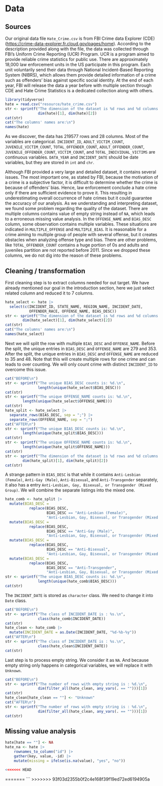 # Data

## Sources

Our original data file `Hate_Crime.csv` is from FBI Crime data Explorer (CDE) (<https://crime-data-explorer.fr.cloud.gov/pages/home>). According to the description provided along with the file, the data was collected through FBI's Uniform Crime Reporting (UCR) Program. UCR is a program aimed to provide reliable crime statistics for public use. There are approximately 18,000 law enforcement units in the US participate in this program. Each unit voluntarily send their data through National Incident-Based Reporting System (NIBRS), which allows them provide detailed information of a crime such as offenders' bias against specific social identity. At the end of each year, FBI will release the data a year before with multiple section through CDE and Hate Crime Statistics is a dedicated collection along with others.

```r
library(tidyverse)
hate = read.csv("resource/hate_crime.csv")
str <- sprintf("The dimension of the dataset is %d rows and %d columns.\n",
               dim(hate)[1], dim(hate)[2])
cat(str)
cat("The columns' names are:\n")
names(hate)
```

As we discover, the data has 219577 rows and 28 columns. Most of the variables are categorical. `INCIDENT_ID`, `ADULT_VICTIM_COUNT`, `JUVENILE_VICTIM_COUNT`, `TOTAL_OFFENDER_COUNT`, `ADULT_OFFENDER_COUNT`, `JUVENILE_OFFENDER_COUNT`, `VICTIM_COUNT`, and `TOTAL_INDIVIDUAL_VICTIMS` are continuous variables. `DATA_YEAR` and `INCIDENT_DATE` should be date variables, but they are stored in `int` and `chr`. 

Although FBI provided a very large and detailed dataset, it contains several issues. The most important one, as stated by FBI, because the motivation of a crime is a subjective factor, it is difficult to determine whether the crime is because of offenders' bias. Hence, law enforcement conclude a hate crime only if there are sufficient evidence to prove it. This resulting in underestimating overall occurrence of hate crimes but it could guarantee the accuracy of our analysis. As we understanding and interpreting dataset, we found some problem regarding the quality of the dataset. There are multiple columns contains value of empty string instead of `NA`, which leads to a erroneous missing value analysis. In the `OFFENSE_NAME` and `BIAS_DESC` column, some observation contains multiple variables. These situations are indicated in `MULTIPLE_OFFENSE` and `MULTIPLE_BIAS`. It is reasonable for a crime aiming to multiple group of people with several offense, but it creates obstacles when analyzing offense type and bias. There are other problems, like `TOTAL_OFFENDER_COUNT` contains a huge portion of 0s and adults and juveniles partition are not reported before 2011. Since we dropped these columns, we do not dig into the reason of these problems.

## Cleaning / transformation

First cleaning step is to extract columns needed for out target. We have already mentioned our goal in the introduction section, here we just select related column and reduced it to 7 columns.

```r
hate_select <- hate |>
  select(c(INCIDENT_ID, STATE_NAME, REGION_NAME, INCIDENT_DATE,
           OFFENDER_RACE, OFFENSE_NAME, BIAS_DESC))
str <- sprintf("The dimension of the dataset is %d rows and %d columns.\n", 
        dim(hate_select)[1], dim(hate_select)[2])
cat(str)
cat("The columns' names are:\n")
names(hate_select)
```

Next we will split the row with multiple `BIAS_DESC` and `OFFENSE_NAME`. Before the split, the unique entries in `BIAS_DESC` and `OFFENSE_NAME` are 279 and 353. After the split, the unique entries in `BIAS_DESC` and `OFFENSE_NAME` are reduced to 35 and 48. Note that this will create multiple rows for one crime and can leads to over counting. We will only count crime with distinct `INCIDENT_ID` to overcome this issue.

```r
cat("BEFORE\n")
str <- sprintf("The unique BIAS_DESC counts is: %d.\n",
               length(unique(hate_select$BIAS_DESC)))
cat(str)
str <- sprintf("The unique OFFENSE_NAME counts is: %d.\n",
        length(unique(hate_select$OFFENSE_NAME)))
cat(str)
hate_split <- hate_select |>
  separate_rows(BIAS_DESC, sep = ";") |>
  separate_rows(OFFENSE_NAME, sep = ";")
cat("AFTER\n")
str <- sprintf("The unique BIAS_DESC counts is: %d.\n",
        length(unique(hate_split$BIAS_DESC)))
cat(str)
str <- sprintf("The unique OFFENSE_NAME counts is: %d.\n",
        length(unique(hate_split$OFFENSE_NAME)))
cat(str)
str <- sprintf("The dimension of the dataset is %d rows and %d columns.\n", 
        dim(hate_split)[1], dim(hate_split)[2])
cat(str)
```

A strange pattern in `BIAS_DESC` is that while it contains `Anti-Lesbian (Female)`, `Anti-Gay (Male)`, `Anti-Bisexual`, and `Anti-Transgender` separately, it also has a entry `Anti-Lesbian, Gay, Bisexual, or Transgender (Mixed Group)`. We will combine the separate listings into the mixed one.

```r
hate_comb <- hate_split |>
  mutate(BIAS_DESC =
           replace(BIAS_DESC, 
                   BIAS_DESC == "Anti-Lesbian (Female)",
                   "Anti-Lesbian, Gay, Bisexual, or Transgender (Mixed Group)")) |>
  mutate(BIAS_DESC =
           replace(BIAS_DESC, 
                   BIAS_DESC == "Anti-Gay (Male)",
                   "Anti-Lesbian, Gay, Bisexual, or Transgender (Mixed Group)")) |>
  mutate(BIAS_DESC =
           replace(BIAS_DESC, 
                   BIAS_DESC == "Anti-Bisexual",
                   "Anti-Lesbian, Gay, Bisexual, or Transgender (Mixed Group)")) |>
  mutate(BIAS_DESC =
           replace(BIAS_DESC, 
                   BIAS_DESC == "Anti-Transgender",
                   "Anti-Lesbian, Gay, Bisexual, or Transgender (Mixed Group)"))
str <- sprintf("The unique BIAS_DESC counts is: %d.\n",
               length(unique(hate_comb$BIAS_DESC)))
cat(str)
```

The `INCIDENT_DATE` is stored as `character` class. We need to change it into `Date` class.

```r
cat("BEFORE\n")
str <- sprintf("The class of INCIDENT_DATE is : %s.\n",
               class(hate_comb$INCIDENT_DATE))
cat(str)
hate_clean <- hate_comb |>
  mutate(INCIDENT_DATE = as.Date(INCIDENT_DATE, "%d-%b-%y"))
cat("AFTER\n")
str <- sprintf("The class of INCIDENT_DATE is : %s.\n",
               class(hate_clean$INCIDENT_DATE))
cat(str)
```

Last step is to process empty string. We consider it as `NA`. And because empty string only happens in categorical variables, we will replace it with `Unknown`.

```r
cat("BEFORE\n")
str <- sprintf("The number of rows with empty string is : %d.\n",
               dim(filter_all(hate_clean, any_vars(. == "")))[1])
cat(str)
hate_clean[hate_clean == ""] <- "Unknown"
cat("AFTER\n")
str <- sprintf("The number of rows with empty string is : %d.\n",
               dim(filter_all(hate_clean, any_vars(. == "")))[1])
cat(str)
```

## Missing value analysis

```r
hate[hate == ""] <- NA
hate_na <- hate |> 
    rownames_to_column("id") |>
    gather(key, value, -id) |>
    mutate(missing = ifelse(is.na(value), "yes", "no"))

<<<<<<< HEAD
```
=======
```
>>>>>>> 93f03d2355b0f2c4e168f39f19ed72ed6194905a
